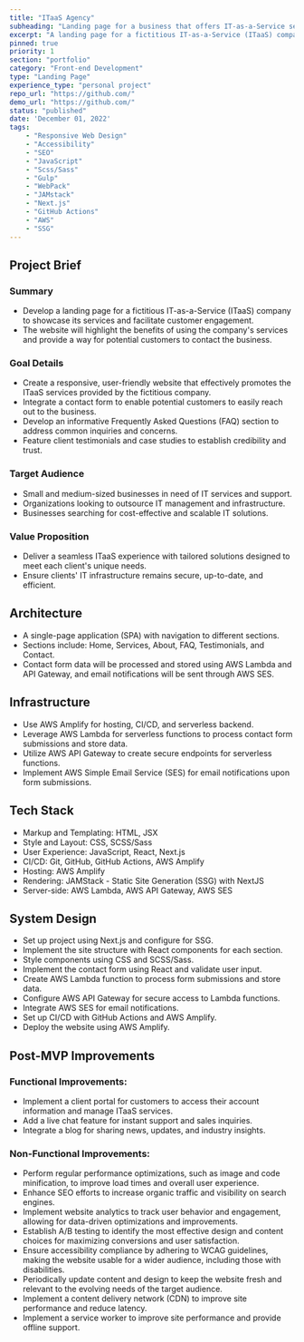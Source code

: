 ```yaml
---
title: "ITaaS Agency"
subheading: "Landing page for a business that offers IT-as-a-Service services."
excerpt: "A landing page for a fictitious IT-as-a-Service (ITaaS) company to showcase its services and facilitate customer engagement."
pinned: true
priority: 1
section: "portfolio"
category: "Front-end Development"
type: "Landing Page"
experience_type: "personal project"
repo_url: "https://github.com/"
demo_url: "https://github.com/"
status: "published"
date: 'December 01, 2022'
tags:
    - "Responsive Web Design"            
    - "Accessibility"
    - "SEO"
    - "JavaScript"
    - "Scss/Sass"
    - "Gulp"
    - "WebPack"
    - "JAMstack"
    - "Next.js"
    - "GitHub Actions"
    - "AWS"
    - "SSG"
---
```


## Project Brief

### Summary
- Develop a landing page for a fictitious IT-as-a-Service (ITaaS) company to showcase its services and facilitate customer engagement.
- The website will highlight the benefits of using the company's services and provide a way for potential customers to contact the business.

### Goal Details
- Create a responsive, user-friendly website that effectively promotes the ITaaS services provided by the fictitious company.
- Integrate a contact form to enable potential customers to easily reach out to the business.
- Develop an informative Frequently Asked Questions (FAQ) section to address common inquiries and concerns.
- Feature client testimonials and case studies to establish credibility and trust.

### Target Audience
- Small and medium-sized businesses in need of IT services and support.
- Organizations looking to outsource IT management and infrastructure.
- Businesses searching for cost-effective and scalable IT solutions.

### Value Proposition
- Deliver a seamless ITaaS experience with tailored solutions designed to meet each client's unique needs.
- Ensure clients' IT infrastructure remains secure, up-to-date, and efficient.

## Architecture
- A single-page application (SPA) with navigation to different sections.
- Sections include: Home, Services, About, FAQ, Testimonials, and Contact.
- Contact form data will be processed and stored using AWS Lambda and API Gateway, and email notifications will be sent through AWS SES.

## Infrastructure
- Use AWS Amplify for hosting, CI/CD, and serverless backend.
- Leverage AWS Lambda for serverless functions to process contact form submissions and store data.
- Utilize AWS API Gateway to create secure endpoints for serverless functions.
- Implement AWS Simple Email Service (SES) for email notifications upon form submissions.

## Tech Stack
- Markup and Templating: HTML, JSX
- Style and Layout: CSS, SCSS/Sass
- User Experience: JavaScript, React, Next.js
- CI/CD: Git, GitHub, GitHub Actions, AWS Amplify
- Hosting: AWS Amplify
- Rendering: JAMStack - Static Site Generation (SSG) with NextJS
- Server-side: AWS Lambda, AWS API Gateway, AWS SES

## System Design
- Set up project using Next.js and configure for SSG.
- Implement the site structure with React components for each section.
- Style components using CSS and SCSS/Sass.
- Implement the contact form using React and validate user input.
- Create AWS Lambda function to process form submissions and store data.
- Configure AWS API Gateway for secure access to Lambda functions.
- Integrate AWS SES for email notifications.
- Set up CI/CD with GitHub Actions and AWS Amplify.
- Deploy the website using AWS Amplify.

## Post-MVP Improvements
### Functional Improvements:
- Implement a client portal for customers to access their account information and manage ITaaS services.
- Add a live chat feature for instant support and sales inquiries.
- Integrate a blog for sharing news, updates, and industry insights.
### Non-Functional Improvements:
- Perform regular performance optimizations, such as image and code minification, to improve load times and overall user experience.
- Enhance SEO efforts to increase organic traffic and visibility on search engines.
- Implement website analytics to track user behavior and engagement, allowing for data-driven optimizations and improvements.
- Establish A/B testing to identify the most effective design and content choices for maximizing conversions and user satisfaction.
- Ensure accessibility compliance by adhering to WCAG guidelines, making the website usable for a wider audience, including those with disabilities.
- Periodically update content and design to keep the website fresh and relevant to the evolving needs of the target audience.
- Implement a content delivery network (CDN) to improve site performance and reduce latency.
- Implement a service worker to improve site performance and provide offline support.
